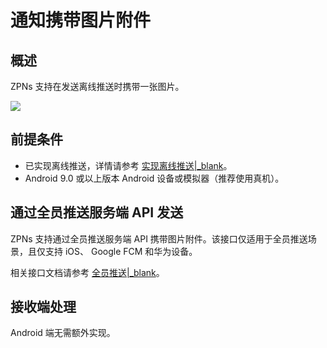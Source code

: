# 通知携带图片附件

## 概述

ZPNs 支持在发送离线推送时携带一张图片。

<Frame width="256" height="auto" caption=""><img src="https://storage.zego.im/sdk-doc/Pics/ZIM/ZPNS/push_with_photo.jpeg" /></Frame>

## 前提条件

- 已实现离线推送，详情请参考 [实现离线推送\|_blank](./../Implement%20offline%20push%20notification.mdx)。 
- Android 9.0 或以上版本 Android 设备或模拟器（推荐使用真机）。


## 通过全员推送服务端 API 发送

ZPNs 支持通过全员推送服务端 API 携带图片附件。该接口仅适用于全员推送场景，且仅支持 iOS、 Google FCM 和华为设备。

相关接口文档请参考 [全员推送\|_blank](/zim-server/push-message-to-all-users)。

## 接收端处理

Android 端无需额外实现。
